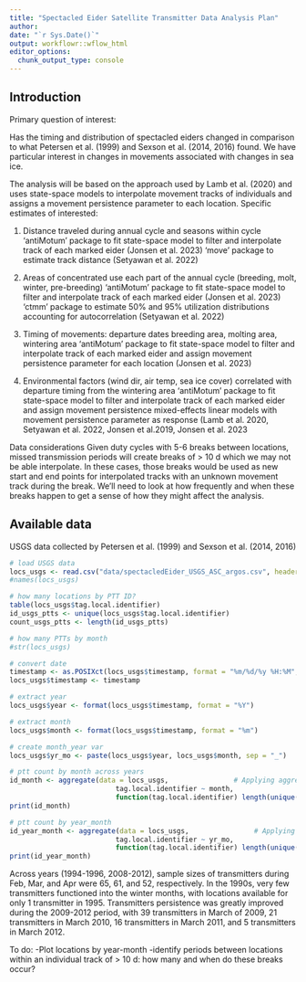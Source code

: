 ```yaml
---
title: "Spectacled Eider Satellite Transmitter Data Analysis Plan"
author: 
date: "`r Sys.Date()`"
output: workflowr::wflow_html
editor_options:
  chunk_output_type: console
---
```


## Introduction
Primary question of interest:

Has the timing and distribution of spectacled eiders changed in comparison to what Petersen et al. (1999) and Sexson et al. (2014, 2016) found. We have particular interest in changes in movements associated with changes in sea ice.

The analysis will be based on the approach used by Lamb et al. (2020) and uses state-space models to interpolate movement tracks of individuals and assigns a movement persistence parameter to each location. Specific estimates of interested:

1. Distance traveled during annual cycle and seasons within cycle
  'antiMotum' package to fit state-space model to filter and interpolate track of each marked eider (Jonsen et al. 2023)
  'move' package to estimate track distance (Setyawan et al. 2022)
  
2. Areas of concentrated use each part of the annual cycle (breeding, molt, winter, pre-breeding)
  'antiMotum' package to fit state-space model to filter and interpolate track of each marked eider (Jonsen et al. 2023)
  'ctmm' package to estimate 50% and 95% utilization distributions accounting for autocorrelation (Setyawan et al. 2022)

3. Timing of movements: departure dates breeding area, molting area, wintering area
   'antiMotum' package to fit state-space model to filter and interpolate track of each marked eider and assign movement persistence parameter for        each location (Jonsen et al. 2023)

4. Environmental factors (wind dir, air temp, sea ice cover) correlated with departure timing from the wintering area
  'antiMotum' package to fit state-space model to filter and interpolate track of each marked eider and assign movement persistence mixed-effects linear models with movement persistence parameter as response (Lamb et al. 2020, Setyawan et al. 2022, Jonsen et al.2019, Jonsen et al. 2023
  
Data considerations
Given duty cycles with 5-6 breaks between locations, missed transmission periods will create breaks of > 10 d which we may not be able interpolate. In these cases, those breaks would be used as new start and end points for interpolated tracks with an unknown movement track during the break. We'll need to look at how frequently and when these breaks happen to get a sense of how they might affect the analysis. 
  
## Available data
USGS data collected by Petersen et al. (1999) and Sexson et al. (2014, 2016)
  
```r
# load USGS data
locs_usgs <- read.csv("data/spectacledEider_USGS_ASC_argos.csv", header = T)
#names(locs_usgs)

# how many locations by PTT ID?
table(locs_usgs$tag.local.identifier)
id_usgs_ptts <- unique(locs_usgs$tag.local.identifier)
count_usgs_ptts <- length(id_usgs_ptts)

# how many PTTs by month
#str(locs_usgs)

# convert date
timestamp <- as.POSIXct(locs_usgs$timestamp, format = "%m/%d/%y %H:%M", tz = "UTC") 
locs_usgs$timestamp <- timestamp

# extract year
locs_usgs$year <- format(locs_usgs$timestamp, format = "%Y")

# extract month
locs_usgs$month <- format(locs_usgs$timestamp, format = "%m")

# create month_year var
locs_usgs$yr_mo <- paste(locs_usgs$year, locs_usgs$month, sep = "_")

# ptt count by month across years
id_month <- aggregate(data = locs_usgs,                # Applying aggregate
                          tag.local.identifier ~ month,
                          function(tag.local.identifier) length(unique(tag.local.identifier)))
print(id_month)

# ptt count by year_month
id_year_month <- aggregate(data = locs_usgs,                # Applying aggregate
                          tag.local.identifier ~ yr_mo,
                          function(tag.local.identifier) length(unique(tag.local.identifier)))
print(id_year_month)
```
Across years (1994-1996, 2008-2012), sample sizes of transmitters during Feb, Mar, and Apr were 65, 61, and 52, respectively. In the 1990s, very few transmitters functioned into the winter months, with locations available for only 1 transmitter in 1995. Transmitters persistence was greatly improved during the 2009-2012 period, with 39 transmitters in March of 2009, 21 transmitters in March 2010, 16 transmitters in March 2011, and 5 transmitters in March 2012.

To do:
-Plot locations by year-month
-identify periods between locations within an individual track of > 10 d: how many and when do these breaks occur?
